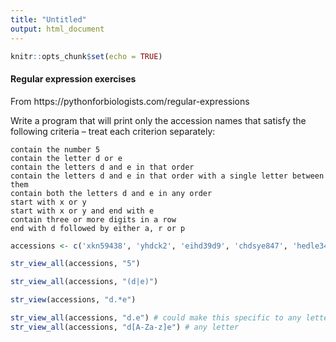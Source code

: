 ```yaml
---
title: "Untitled"
output: html_document
---
```


```r
knitr::opts_chunk$set(echo = TRUE)
```

#### Regular expression exercises

From https://pythonforbiologists.com/regular-expressions

Write a program that will print only the accession names that satisfy the following criteria – treat each criterion separately:

    contain the number 5
    contain the letter d or e
    contain the letters d and e in that order
    contain the letters d and e in that order with a single letter between them
    contain both the letters d and e in any order
    start with x or y
    start with x or y and end with e
    contain three or more digits in a row
    end with d followed by either a, r or p


```r
accessions <- c('xkn59438', 'yhdck2', 'eihd39d9', 'chdsye847', 'hedle3455', 'xjhd53e', '45da', 'de37dp')

str_view_all(accessions, "5")

str_view_all(accessions, "(d|e)")

str_view(accessions, "d.*e")

str_view_all(accessions, "d.e") # could make this specific to any letter
str_view_all(accessions, "d[A-Za-z]e") # any letter


```